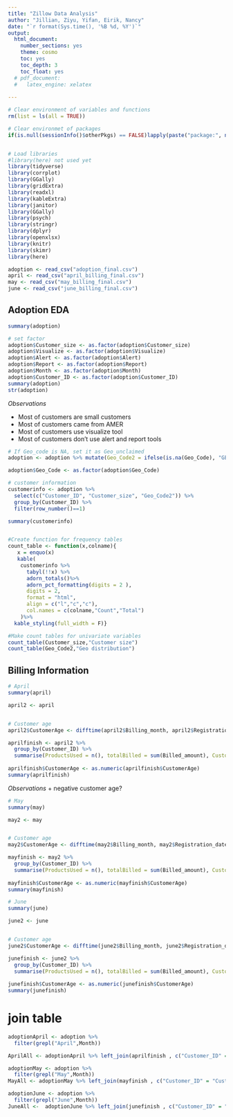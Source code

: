```yaml
---
title: "Zillow Data Analysis"
author: "Jillian, Ziyu, Yifan, Eirik, Nancy"
date: "`r format(Sys.time(), '%B %d, %Y')`"
output:
  html_document:
    number_sections: yes
    theme: cosmo
    toc: yes
    toc_depth: 3
    toc_float: yes
  # pdf_document: 
  #   latex_engine: xelatex
  
---
```




```r

# Clear environment of variables and functions
rm(list = ls(all = TRUE)) 

# Clear environmet of packages
if(is.null(sessionInfo()$otherPkgs) == FALSE)lapply(paste("package:", names(sessionInfo()$otherPkgs), sep=""), detach, character.only = TRUE, unload = TRUE)



```

```r
# Load libraries
#library(here) not used yet
library(tidyverse)
library(corrplot)
library(GGally)
library(gridExtra)
library(readxl)
library(kableExtra)
library(janitor)
library(GGally)
library(psych)
library(stringr)
library(dplyr)
library(openxlsx)
library(knitr)
library(skimr)
library(here)

```


```r
adoption <- read_csv("adoption_final.csv")
april <- read_csv("april_billing_final.csv")
may <- read_csv("may_billing_final.csv")
june <- read_csv("june_billing_final.csv")

```

## Adoption EDA

```r
summary(adoption)
```

```r
# set factor
adoption$Customer_size <- as.factor(adoption$Customer_size)
adoption$Visualize <- as.factor(adoption$Visualize)
adoption$Alert <- as.factor(adoption$Alert)
adoption$Report <- as.factor(adoption$Report)   
adoption$Month <- as.factor(adoption$Month)
adoption$Customer_ID <- as.factor(adoption$Customer_ID)
summary(adoption)
str(adoption)
```


*Observations*

+ Most of customers are small customers
+ Most of customers came from AMER
+ Most of customers use visualize tool
+ Most of customers don't use alert and report tools


```r
# If Geo_code is NA, set it as Geo_unclaimed
adoption <- adoption %>% mutate(Geo_Code2 = ifelse(is.na(Geo_Code), "GEO-UNCLAIMED", Geo_Code))

adoption$Geo_Code <- as.factor(adoption$Geo_Code)

# customer information
customerinfo <- adoption %>% 
  select(c("Customer_ID", "Customer_size", "Geo_Code2")) %>%
  group_by(Customer_ID) %>%
  filter(row_number()==1)

summary(customerinfo)


#Create function for frequency tables 
count_table <- function(x,colname){
   x = enquo(x)
   kable(
    customerinfo %>%
      tabyl(!!x) %>%
      adorn_totals()%>%
      adorn_pct_formatting(digits = 2 ),
      digits = 2,
      format = "html",
      align = c("l","c","c"),
      col.names = c(colname,"Count","Total")
    )%>%
  kable_styling(full_width = F)}

#Make count tables for univariate variables 
count_table(Customer_size,"Customer size")
count_table(Geo_Code2,"Geo distribution")

```

## Billing Information


```r
# April
summary(april)

april2 <- april


# Customer age
april2$CustomerAge <- difftime(april2$Billing_month, april2$Registration_date, units = c("days"))

aprilfinish <- april2 %>%
  group_by(Customer_ID) %>%
  summarise(ProductsUsed = n(), totalBilled = sum(Billed_amount), CustomerAge = mean(CustomerAge)) 
  
aprilfinish$CustomerAge <- as.numeric(aprilfinish$CustomerAge)
summary(aprilfinish)
```


*Observations*
+ negative customer age?

```r
# May
summary(may)

may2 <- may


# Customer age
may2$CustomerAge <- difftime(may2$Billing_month, may2$Registration_date, units = c("days"))

mayfinish <- may2 %>%
  group_by(Customer_ID) %>%
  summarise(ProductsUsed = n(), totalBilled = sum(Billed_amount), CustomerAge = mean(CustomerAge)) 
  
mayfinish$CustomerAge <- as.numeric(mayfinish$CustomerAge)
summary(mayfinish)
```

```r
# June
summary(june)

june2 <- june 


# Customer age
june2$CustomerAge <- difftime(june2$Billing_month, june2$Registration_date, units = c("days"))

junefinish <- june2 %>%
  group_by(Customer_ID) %>%
  summarise(ProductsUsed = n(), totalBilled = sum(Billed_amount), CustomerAge = mean(CustomerAge)) 
  
junefinish$CustomerAge <- as.numeric(junefinish$CustomerAge)
summary(junefinish)
```


# join table
```r
adoptionApril <- adoption %>%
  filter(grepl("April",Month))

AprilAll <- adoptionApril %>% left_join(aprilfinish , c("Customer_ID" = "Customer_ID"))

adoptionMay <- adoption %>%
  filter(grepl("May",Month))
MayAll <- adoptionMay %>% left_join(mayfinish , c("Customer_ID" = "Customer_ID"))

adoptionJune <- adoption %>%
  filter(grepl("June",Month))
JuneAll <-  adoptionJune %>% left_join(junefinish , c("Customer_ID" = "Customer_ID"))


```